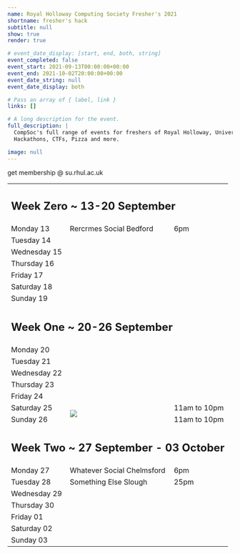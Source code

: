 ```yaml
---
name: Royal Holloway Computing Society Fresher's 2021
shortname: fresher's hack
subtitle: null
show: true
render: true

# event_date_display: [start, end, both, string]
event_completed: false
event_start: 2021-09-13T00:00:00+00:00
event_end: 2021-10-02T20:00:00+00:00
event_date_string: null
event_date_display: both

# Pass an array of { label, link }
links: []

# A long description for the event.
full_description: |
  CompSoc's full range of events for freshers of Royal Holloway, University of London.
  Hackathons, CTFs, Pizza and more.

image: null
---
```



<HeroSection
  name="Royal Holloway Computing Society Fresher's Events"
  height="half"
/>

<Section
  name="Welcome to Royal Holloway"
  tag="Join us for three weeks of socials, talks and events over fresher's, returner's and welcome week."
  theme="dark"
>
  <SiteButton
    className="btn-solid-red m-2"
    href="https://www.su.rhul.ac.uk/societies/a-z/computing/"
  >
    get membership @ su.rhul.ac.uk
  </SiteButton>
</Section>

<Section
  tag="Schedule"
>
  <table className={freshers2021table}>
    <tbody>
      <tr className={noBottom}>
        <td colspan="3">
          <h2>Week Zero ~ 13-20 September</h2>
        </td>
      </tr>
      <tr>
        <td>Monday 13</td>
        <td>Rercrmes Social Bedford</td>
        <td>6pm</td>
      </tr>
      <tr>
        <td>Tuesday 14</td>
      </tr>
      <tr>
        <td>Wednesday 15</td>
      </tr>
      <tr>
        <td>Thursday 16</td>
      </tr>
      <tr>
        <td>Friday 17</td>
      </tr>
      <tr>
        <td>Saturday 18</td>
      </tr>
      <tr className={noBottom}>
        <td>Sunday 19</td>
      </tr>
      <tr className={noBottom}>
        <td colspan="3">
          <h2>Week One ~ 20-26 September</h2>
        </td>
      </tr>
      <tr>
        <td>Monday 20</td>
      </tr>
      <tr>
        <td>Tuesday 21</td>
      </tr>
      <tr>
        <td>Wednesday 22</td>
      </tr>
      <tr>
        <td>Thursday 23</td>
      </tr>
      <tr>
        <td>Friday 24</td>
      </tr>
      <tr>
        <td>Saturday 25</td>
        <td rowspan="2" className={logoCell}>
          <img src={logo_var_orange} className={freshers2020freshershacklogo} />
        </td>
        <td>
          11am to 10pm
        </td>
      </tr>
      <tr className={noBottom}>
        <td>Sunday 26</td>
        <td>
          11am to 10pm
        </td>
      </tr>
      <tr className={noBottom}>
        <td colspan="3">
          <h2>Week Two ~ 27 September - 03 October</h2>
        </td>
      </tr>
      <tr>
        <td>Monday 27</td>
        <td>Whatever Social Chelmsford</td>
        <td>6pm</td>
      </tr>
      <tr>
        <td>Tuesday 28</td>
        <td>Something Else Slough</td>
        <td>25pm</td>
      </tr>
      <tr>
        <td>Wednesday 29</td>
      </tr>
      <tr>
        <td>Thursday 30</td>
      </tr>
      <tr>
        <td>Friday 01</td>
      </tr>
      <tr>
        <td>Saturday 02</td>
      </tr>
      <tr className={noBottom}>
        <td>Sunday 03</td>
      </tr>
    </tbody>
  </table>
</Section>

<!-- ![](./eieipadry.png) -->

<!-- None of this will be rendered until you turn on "render: true" -->
